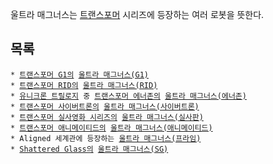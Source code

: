 울트라 매그너스는 [[트랜스포머]] 시리즈에 등장하는 여러 로봇을 뜻한다.

== 목록 ==
 * [[트랜스포머 G1]]의 [[울트라 매그너스(G1)]]
 * [[트랜스포머 RID]]의 [[울트라 매그너스(RID)]]
 * [[유니크론 트릴로지]] 중 [[트랜스포머 에너존]]의 [[울트라 매그너스(에너존)]]
 * [[트랜스포머 사이버트론]]의 [[울트라 매그너스(사이버트론)]]
 * [[트랜스포머 실사영화 시리즈]]의 [[울트라 매그너스(실사판)]]
 * [[트랜스포머 애니메이티드]]의 [[울트라 매그너스(애니메이티드)]]
 * Aligned 세계관에 등장하는 [[울트라 매그너스(프라임)]]
 * [[Shattered Glass]]의 [[울트라 매그너스(SG)]]

